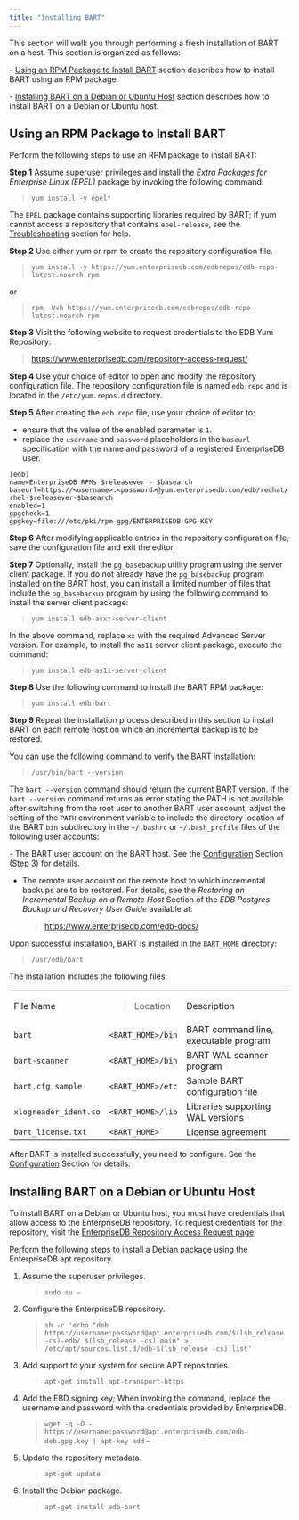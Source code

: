 ```yaml
---
title: "Installing BART"
---
```


This section will walk you through performing a fresh installation of BART on a host. This section is organized as follows:

\- [Using an RPM Package to Install BART](installing_bart_using_an_rpm_package) section describes how to install BART using an RPM package.

\- [Installing BART on a Debian or Ubuntu Host](installing_bart_on_a_debian_or_ubuntu_host) section describes how to install BART on a Debian or Ubuntu host.

## Using an RPM Package to Install BART

Perform the following steps to use an RPM package to install BART:

**Step 1** Assume superuser privileges and install the *Extra Packages for Enterprise Linux (EPEL)* package by invoking the following command:

> `yum install -y epel*`

The `EPEL` package contains supporting libraries required by BART; if yum cannot access a repository that contains `epel-release`, see the [Troubleshooting](troubleshooting) section for help.

**Step 2** Use either yum or rpm to create the repository configuration file.

> `yum install -y https://yum.enterprisedb.com/edbrepos/edb-repo-latest.noarch.rpm`

or

> `rpm -Uvh https://yum.enterprisedb.com/edbrepos/edb-repo-latest.noarch.rpm`

**Step 3** Visit the following website to request credentials to the EDB Yum Repository:

> <https://www.enterprisedb.com/repository-access-request/>

**Step 4** Use your choice of editor to open and modify the repository configuration file. The repository configuration file is named `edb.repo` and is located in the `/etc/yum.repos.d` directory.

**Step 5** After creating the `edb.repo` file, use your choice of editor to:

  - ensure that the value of the enabled parameter is `1`.
  - replace the `username` and `password` placeholders in the `baseurl` specification with the name and password of a registered EnterpriseDB user.

<!-- end list -->

``` text
[edb]
name=EnterpriseDB RPMs $releasever - $basearch
baseurl=https://<username>:<password>@yum.enterprisedb.com/edb/redhat/
rhel-$releasever-$basearch
enabled=1
gpgcheck=1
gpgkey=file:///etc/pki/rpm-gpg/ENTERPRISEDB-GPG-KEY
```

**Step 6** After modifying applicable entries in the repository configuration file, save the configuration file and exit the editor.

**Step 7** Optionally, install the `pg_basebackup` utility program using the server client package. If you do not already have the `pg_basebackup` program installed on the BART host, you can install a limited number of files that include the `pg_basebackup` program by using the following command to install the server client package:

> `yum install edb-asxx-server-client`

In the above command, replace `xx` with the required Advanced Server version. For example, to install the `as11` server client package, execute the command:

> `yum install edb-as11-server-client`

**Step 8** Use the following command to install the BART RPM package:

> `yum install edb-bart`

**Step 9** Repeat the installation process described in this section to install BART on each remote host on which an incremental backup is to be restored.

You can use the following command to verify the BART installation:

> `/usr/bin/bart --version`

The `bart --version` command should return the current BART version. If the `bart --version` command returns an error stating the PATH is not available after switching from the root user to another BART user account, adjust the setting of the `PATH` environment variable to include the directory location of the BART `bin` subdirectory in the `~/.bashrc` or `~/.bash_profile` files of the following user accounts:

\- The BART user account on the BART host. See the [Configuration](configuration) Section (Step 3) for details.

  - The remote user account on the remote host to which incremental backups are to be restored. For details, see the *Restoring an Incremental Backup on a Remote Host* Section of the *EDB Postgres Backup and Recovery User Guide* available at:
    
    > <https://www.enterprisedb.com/edb-docs/>

Upon successful installation, BART is installed in the `BART_HOME` directory:

> `/usr/edb/bart`

The installation includes the following files:

<table>
<colgroup>
<col style="width: 31%" />
<col style="width: 22%" />
<col style="width: 45%" />
</colgroup>
<tbody>
<tr class="odd">
<td>File Name</td>
<td><blockquote>
<p>Location</p>
</blockquote></td>
<td>Description</td>
</tr>
<tr class="even">
<td><code>bart</code></td>
<td><code>&lt;BART_HOME&gt;/bin</code></td>
<td>BART command line, executable program</td>
</tr>
<tr class="odd">
<td><code>bart-scanner</code></td>
<td><code>&lt;BART_HOME&gt;/bin</code></td>
<td>BART WAL scanner program</td>
</tr>
<tr class="even">
<td><code>bart.cfg.sample</code></td>
<td><code>&lt;BART_HOME&gt;/etc</code></td>
<td>Sample BART configuration file</td>
</tr>
<tr class="odd">
<td><code>xlogreader_ident.so</code></td>
<td><code>&lt;BART_HOME&gt;/lib</code></td>
<td>Libraries supporting WAL versions</td>
</tr>
<tr class="even">
<td><code>bart_license.txt</code></td>
<td><code>&lt;BART_HOME&gt;</code></td>
<td>License agreement</td>
</tr>
</tbody>
</table>

After BART is installed successfully, you need to configure. See the [Configuration](configuration) Section for details.

## Installing BART on a Debian or Ubuntu Host

To install BART on a Debian or Ubuntu host, you must have credentials that allow access to the EnterpriseDB repository. To request credentials for the repository, visit the [EnterpriseDB Repository Access Request page](https://www.enterprisedb.com/repository-access-request/).

Perform the following steps to install a Debian package using the EnterpriseDB apt repository.

1.  Assume the superuser privileges.
    
    > `sudo su –`

2.  Configure the EnterpriseDB repository.
    
    > `sh -c 'echo "deb https://username:password@apt.enterprisedb.com/$(lsb_release -cs)-edb/ $(lsb_release -cs) main" > /etc/apt/sources.list.d/edb-$(lsb_release -cs).list'`

3.  Add support to your system for secure APT repositories.
    
    > `apt-get install apt-transport-https`

4.  Add the EBD signing key; When invoking the command, replace the username and password with the credentials provided by EnterpriseDB.
    
    > `wget -q -O - https://username:password@apt.enterprisedb.com/edb-deb.gpg.key | apt-key add` –

5.  Update the repository metadata.
    
    > `apt-get update`

6.  Install the Debian package.
    
    > `apt-get install edb-bart`
